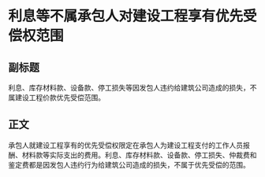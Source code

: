# 利息等不属承包人对建设工程享有优先受偿权范围
## 副标题
利息、库存材料款、设备款、停工损失等因发包人违约给建筑公司造成的损失，不属建设工程价款优先受偿范围。
## 正文
承包人就建设工程享有的优先受偿权限定在承包人为建设工程支付的工作人员报酬、材料款等实际支出的费用。利息、库存材料款、设备款、停工损失、仲裁费和鉴定费都是因发包人违约行为给建筑公司造成的损失，不属于优先受偿的范围。